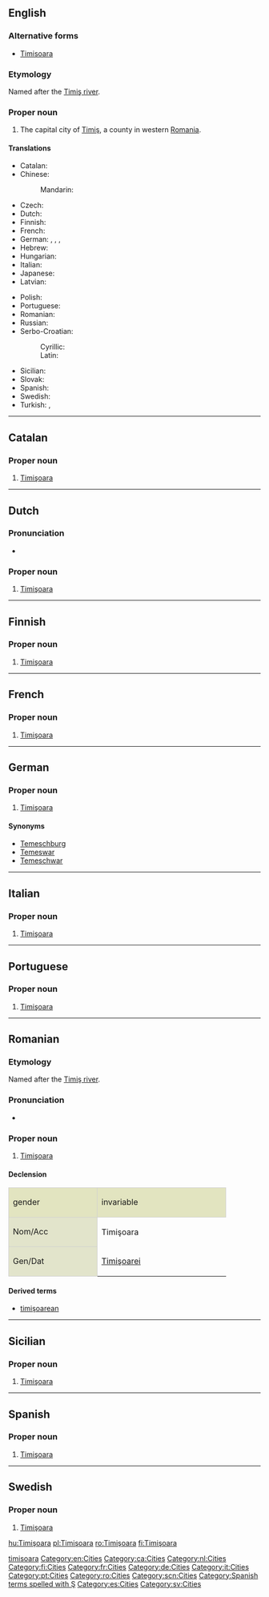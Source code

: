==English==
{{wikipedia}}

===Alternative forms===
* [[Timisoara]]

===Etymology===
Named after the [[:w:Timiş river|Timiş river]].

===Proper noun===
{{en-proper noun}}

# The capital city of [[w:Timiş|Timiş]], a county in western [[Romania]].

====Translations====
{{trans-top|city in Romania}}
* Catalan: {{t-|ca|Timişoara}}
* Chinese:
*: Mandarin: {{t|cmn|蒂米什瓦拉|tr=Dìmǐshíwǎlā|sc=Hani}}
* Czech: {{t+|cs|Temešvár|m}}
* Dutch: {{t-|nl|Timişoara}}
* Finnish: {{t+|fi|Timişoara}}
* French: {{t-|fr|Timişoara|f}}
* German: {{t-|de|Timişoara|n}}, {{t-|de|Temeschburg|n}}, {{t-|de|Temeswar|n}}, {{t-|de|Temeschwar|n}}
* Hebrew: {{t-|he|טימישוארה}}
* Hungarian: {{t+|hu|Temesvár}}
* Italian: {{t-|it|Timişoara}}
* Japanese: {{t-|ja|ティミショアラ|tr=Timishoara}}
* Latvian: {{t-|lv|Timišoara|f}}
{{trans-mid}}
* Polish: {{t-|pl|Temeszwar|m}}
* Portuguese: {{t-|pt|Timişoara}}
* Romanian: {{t+|ro|Timișoara}}
* Russian: {{t-|ru|Тимишоара|f|tr=Timišoára}}
* Serbo-Croatian:
*: Cyrillic: {{t-|sh|Темишвар|m|sc=Cyrl}}
*: Latin: {{t-|sh|Temišvar|m}}
* Sicilian: {{t-|scn|Timişoara}}
* Slovak: {{t-|sk|Temešvár|m}}
* Spanish: {{t-|es|Timişoara}}
* Swedish: {{t-|sv|Timişoara}}
* Turkish: {{t-|tr|Tamışvar}}, {{t-|tr|Temeşvar}}
{{trans-bottom}}

[[Category:English terms spelled with Ş|timisoara]]
[[Category:en:Cities]]

----

==Catalan==
{{wikipedia|lang=ca}}

===Proper noun===
{{ca-proper noun|f}}

# [[#English|Timişoara]]

[[Category:ca:Cities]]

----

==Dutch==
{{wikipedia|lang=nl}}

===Pronunciation===
* {{IPA|/ˌti.mi.ʃo.ˈwaːra/|lang=nl}}

===Proper noun===
{{head|nl|proper noun}}

# [[#English|Timişoara]]

[[Category:nl:Cities]]

----

==Finnish==
{{wikipedia|lang=fi}}

===Proper noun===
{{fi-proper noun}}

# [[#English|Timişoara]]

[[Category:fi:Cities]]

----

==French==
{{wikipedia|lang=fr}}

===Proper noun===
{{head|fr|proper noun|gender=f}}

# [[#English|Timişoara]]

[[Category:fr:Cities]]

----

==German==
{{wikipedia|lang=de}}

===Proper noun===
{{head|de|proper noun}} {{f}}

# [[#English|Timişoara]]

====Synonyms====
* [[Temeschburg]]
* [[Temeswar]]
* [[Temeschwar]]

[[Category:de:Cities]]

----

==Italian==
{{wikipedia|lang=it}}

===Proper noun===
{{head|it|proper noun|gender=f}}

# [[#English|Timişoara]]

[[Category:it:Cities]]

----

==Portuguese==
{{wikipedia|lang=pt}}

===Proper noun===
{{head|pt|proper noun|gender=f}}

# [[#English|Timişoara]]

[[Category:pt:Cities]]

----

==Romanian==
{{wikipedia|lang=ro}}

===Etymology===
Named after the [[:w:Timiş river|Timiş river]].

===Pronunciation===
* {{audio-IPA|Timisoara.ogg|/ti.miˈʃwa.ra/|lang=ro}}

===Proper noun===
{{head|ro|proper noun|gender=f}}

# [[#English|Timişoara]]

====Declension====
<center>
{| style="background:#F0F0F0;border:1px solid #d0d0d0;padding:.2em"

|-
| style="width:10em;background:#e2e4c0;border:1px solid #d0d0d0" | gender {{f}}
! style="width:15em;background:#e2e4c0;border:1px solid #d0d0d0" | invariable

|-
! style="height:3em;background:#e2e4cb;border:1px solid #d0d0d0" | Nom/Acc
| Timişoara

|-
! style="height:3em;background:#e2e4cb;border:1px solid #d0d0d0" | Gen/Dat
| [[Timişoarei]]

|}</center>

====Derived terms====
* [[timişoarean]]

[[Category:ro:Cities]]

----

==Sicilian==
{{wikipedia|lang=scn}}

===Proper noun===
{{head|scn|proper noun|gender=f}}

# [[#English|Timişoara]]

[[Category:scn:Cities]]

----

==Spanish==
{{wikipedia|lang=es}}

===Proper noun===
{{es-proper noun|f}}

# [[#English|Timişoara]]

[[Category:Spanish terms spelled with Ş]]
[[Category:es:Cities]]

----

==Swedish==
{{wikipedia|lang=sv}}

===Proper noun===
{{head|sv|proper noun|g=n}}

# [[#English|Timişoara]]

[[Category:sv:Cities]]

[[hu:Timişoara]]
[[pl:Timişoara]]
[[ro:Timişoara]]
[[fi:Timişoara]]